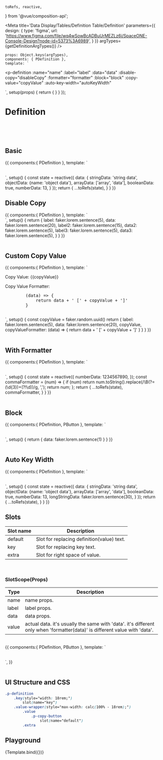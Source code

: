     toRefs, reactive,
} from '@vue/composition-api';


<Meta title='Data Display/Tables/Definition Table/Definition' parameters={{
    design: {
        type: 'figma',
        url: 'https://www.figma.com/file/wq4wSowBcADBuUrMEZLz6i/SpaceONE-Console-Design?node-id=5373%3A6989',
    }
}} argTypes={getDefinitionArgTypes()}
/>


    props: Object.keys(argTypes),
    components: { PDefinition },
    template: `
<p-definition
    :name="name"
    :label="label"
    :data="data"
    :disable-copy="disableCopy"
    :formatter="formatter"
    :block="block"
    :copy-value="copyValue"
    :auto-key-width="autoKeyWidth"
>
</p-definition>`,
    setup(props) {
        return {
        }
    }
});


# Definition

<br/>
<br/>
<br/>


## Basic

<Canvas>
    <Story name="Basic">
        {{
            components:{ PDefinition },
            template: `
<table>
    <tbody>
        <p-definition
            name="string data"
            :data="data.stringData"
        />
        <p-definition
            name="object data"
            :data="data.objectData"
        />
        <p-definition
            name="array data"
            :data="data.arrayData"
        />
        <p-definition
            name="boolean data"
            :data="data.booleanData"
        />
        <p-definition
            name="number data"
            :data="data.numberData"
        />
    </tbody>
</table>
`,
            setup() {
                const state = reactive({
                    data: {
                        stringData: 'string data',
                        objectData: {name: 'object data'},
                        arrayData: ['array', 'data'],
                        booleanData: true,
                        numberData: 13,
                    }
                });
                return {
                    ...toRefs(state),
                }
            }
        }}
    </Story>
</Canvas>

## Disable Copy

<Canvas>
    <Story name="Disable Copy">
{{
    components:{ PDefinition },
    template: `
        <div>
            <p-definition
                :label="label"
                :data="data"
                disable-copy
            />
            <p-definition
                :label="label2"
                :data="data2"
                disable-copy
            />
            <p-definition
                :label="label3"
                :data="data3"
                disable-copy
            />
        </div>
`,
    setup() {
        return {
            label: faker.lorem.sentence(5),
            data: faker.lorem.sentence(20),
            label2: faker.lorem.sentence(15),
            data2: faker.lorem.sentence(5),
            label3: faker.lorem.sentence(5),
            data3: faker.lorem.sentence(5),
        }
    }
}}
    </Story>
</Canvas>

<br/>
<br/>

## Custom Copy Value

<Canvas>
    <Story name="Custom Copy Value">
        {{
            components:{ PDefinition },
            template: `
        <div>
        <p class="mb-4">Copy Value: {{copyValue}}</p>
        <p-definition
            :label="label"
            :data="data"
            :copy-value="copyValue"
        />
        <p class="my-4">Copy Value Formatter:</p>
        <pre class="mb-4">
        (data) => {
            return data + ' [' + copyValue + ']'
        }
        </pre>
        <p-definition
            :label="label"
            :data="data"
            :copy-value-formatter="copyValueFormatter"
        />
        </div>
`,
            setup() {
                const copyValue = faker.random.uuid()
                return {
                    label: faker.lorem.sentence(5),
                    data: faker.lorem.sentence(20),
                    copyValue,
                    copyValueFormatter: (data) => {
                        return data + ' [' + copyValue + ']'
                    }
                }
            }
        }}
    </Story>
</Canvas>

<br/>
<br/>

## With Formatter

<Canvas>
    <Story name="With Formatter">
        {{
            components:{ PDefinition },
            template: `
<table>
    <tbody>
        <p-definition
            name="without formatter"
            :data="numberData"
        />
        <p-definition
            name="with formatter"
            :data="numberData"
            :formatter="commaFormatter"
        />
    </tbody>
</table>
`,
            setup() {
                const state = reactive({
                    numberData: 1234567890,
                });
                const commaFormatter = (num) => {
                    if (num) return num.toString().replace(/\B(?=(\d{3})+(?!\d))/g, ',');
                    return num;
                };
                return {
                    ...toRefs(state),
                    commaFormatter,
                }
            }
        }}
    </Story>
</Canvas>

<br/>
<br/>


## Block

<Canvas>
    <Story name="Block">
        {{
            components:{ PDefinition, PButton },
            template: `
<table class="w-full">
    <tbody>
        <p-definition
            name="Default(block: false)"
            label="Default(block: false)"
            :data="data"
        >
            <template #extra>
                <p-button style-type="secondary" size="sm">Edit</p-button>
            </template>
        </p-definition>
        <p-definition
            name="Block(block: true)"
            label="Block(block: true)"
            :data="data"
            block
        >
            <template #extra>
                <p-button style-type="secondary" size="sm">Edit</p-button>
            </template>
        </p-definition>
    </tbody>
</table>
<!-- <div> -->
`,
            setup() {
                return {
                    data: faker.lorem.sentence(1)
                }
            }
        }}
    </Story>
</Canvas>

<br/>
<br/>

## Auto Key Width

<Canvas>
    <Story name="Auto Key Width">
        {{
            components:{ PDefinition },
            template: `
<table>
    <tbody>
        <p-definition
            name="string data"
            :data="data.stringData"
            auto-key-width
        />
        <p-definition
            name="object data"
            :data="data.objectData"
            auto-key-width
        />
        <p-definition
            name="array data"
            :data="data.arrayData"
            auto-key-width
        />
        <p-definition
            name="boolean data"
            :data="data.booleanData"
            auto-key-width
        />
        <p-definition
            name="number data"
            :data="data.numberData"
            auto-key-width
        />
        <p-definition
            name="long string data"
            :data="data.longStringData"
            auto-key-width
        />
        <p-definition
            name="long string data with long, long, long, long, long, long key"
            :data="data.longStringData"
            auto-key-width
        />
        <p-definition
            name="long string data with long, long, long, long, long, long key & disable copy"
            :data="data.longStringData"
            auto-key-width
            disable-copy
        />
        <p-definition
            name="short string data with long, long, long, long, long, long key"
            :data="data.stringData"
            auto-key-width
        />
        <p-definition
            name="short string data with long, long, long, long, long, long, long, long, long, long, long, long, long, long, long, long, long, long, long, long, long, long key & disable copy"
            :data="data.stringData"
            auto-key-width
            disable-copy
        />
    </tbody>
</table>
`,
            setup() {
                const state = reactive({
                    data: {
                        stringData: 'string data',
                        objectData: {name: 'object data'},
                        arrayData: ['array', 'data'],
                        booleanData: true,
                        numberData: 13,
                        longStringData: faker.lorem.sentence(30),
                    }
                });
                return {
                    ...toRefs(state),
                }
            }
        }}
    </Story>
</Canvas>

## Slots
| Slot name | Description |
| ---- | ----------- |
| default | Slot for replacing definition(value) text. |
| key | Slot for replacing key text. |
| extra | Slot for right space of value. |

<br/>

### SlotScope(Props)
| Type | Description |
| ---- | ----------- |
| name | name props. |
| label | label props. |
| data | data props. |
| value | actual data. it's usually the same with 'data'. it's different only when 'formatter(data)' is different value with 'data'. |

<br/>


<Canvas>
    <Story name="Slots">
{{
    components:{ PDefinition, PButton },
    template: `
<table class="w-full">
    <tbody>
        <p-definition
            name="Key Slot"
            data="Slot: key"
        >
            <template #key="{value}">
                <span class="text-peacock">{{value}}</span>
            </template>
        </p-definition>
        <p-definition
            name="Default Slot"
            data="Slot: default"
        >
            <template #default="{value}">
                <span class="ext-peacock'">{{value}}</span>
            </template>
        </p-definition>
        <p-definition
            name="Extra Slot"
            data="Slot: extra"
        >
            <template #extra>
                <p-button style-type="secondary" size="sm">Edit</p-button>
            </template>
        </p-definition>
    </tbody>
</table>
<!--<div>-->
`,
}}
    </Story>
</Canvas>

<br/>
<br/>

## UI Structure and CSS

```css
.p-definition
    .key(style="width: 18rem;")
        slot(name="key")
    .value-wrapper(style="max-width: calc(100% - 18rem);")
        .value
            .p-copy-button
                slot(name="default")
        .extra
```


## Playground
<Canvas>
    <Story name="Playground" >
        {Template.bind({})}
    </Story>
</Canvas>

<ArgsTable story="Playground" />
